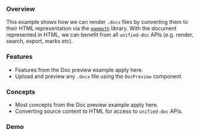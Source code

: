 

### Overview

<SourceCode source="examples/docx" />

This example shows how we can render `.docx` files by converting them to their HTML representation via the [`mammoth`][mammoth] library.  With the document represented in HTML, we can benefit from all `unified-doc` APIs (e.g. render, search, export, marks etc).

### Features
- Features from the <Link to="/examples/doc-preview">Doc preview</Link> example apply here.
- Upload and preview any `.docx` file using the `DocPreview` component.

### Concepts
- Most concepts from the <Link to="/examples/doc-preview">Doc preview</Link> example apply here.
- Converting source content to HTML for access to `unified-doc` APIs.

### Demo

<DocxExample />

<!-- Definitions -->
[mammoth]: https://github.com/mwilliamson/mammoth.js
